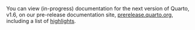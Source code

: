 You can view (in-progress) documentation for the next version of Quarto, v1.6, on our pre-release documentation site, [prerelease.quarto.org](https://prerelease.quarto.org), including a list of [highlights](https://prerelease.quarto.org/docs/prerelease/1.6/). 